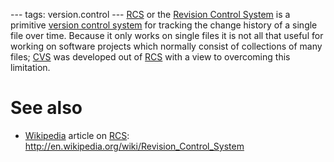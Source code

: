 ---
tags: version.control
---
[[RCS]] or the [[Revision Control System]] is a primitive [[version control system]] for tracking the change history of a single file over time. Because it only works on single files it is not all that useful for working on software projects which normally consist of collections of many files; [[CVS]] was developed out of [[RCS]] with a view to overcoming this limitation.

= See also =

* [[Wikipedia]] article on [[RCS]]: http://en.wikipedia.org/wiki/Revision_Control_System
